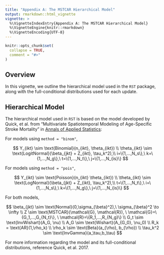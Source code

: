 ```yaml
---
title: "Appendix A: The MSTCAR Hierarchical Model"
output: rmarkdown::html_vignette
vignette: >
  %\VignetteIndexEntry{Appendix A: The MSTCAR Hierarchical Model}
  %\VignetteEngine{knitr::rmarkdown}
  %\VignetteEncoding{UTF-8}
---
```


```r
knitr::opts_chunk$set(
  collapse = TRUE,
  comment = "#>"
)
```

## Overview

In this vignette, we outline the hierarchical model used in the `RST` package, along with the full-conditional distributions used for each update.

## Hierarchical Model

The hierarchical model used in `RST` is based on the model developed by Quick, et al. from "Multivariate Spatiotemporal Modeling of Age-Specific Stroke Mortality" in [Annals of Applied Statistics](https://doi.org/10.1214/17-AOAS1068):

For models using `method = "binom"`,

$$
Y_{ikt} \sim \text{Binomial}(n_{ikt}, \theta_{ikt}) \\
\theta_{ikt} \sim \text{LogitNormal}(\beta_{jkt} + Z_{ikt}, \tau_k^2),\\ 
i=\{1,...,N_s\},\ k=\{1,...,N_g\},\ t=\{1,...,N_t\},\ j=\{1,...,N_{is}\}
$$

For models using `method = "pois"`,

$$
Y_{ikt} \sim \text{Poisson}(n_{ikt} \theta_{ikt}) \\
\theta_{ikt} \sim \text{LogNormal}(\beta_{jkt} + Z_{ikt}, \tau_k^2),\\ 
t=\{1,...,N_t\},\ i=\{1,...,N_s\},\ k=\{1,...,N_g\},\ j=\{1,...,N_{is}\}
$$

For both models,

$$
\beta_{jkt} \sim \text{Normal}(0,\sigma_{\beta}^2),\ \sigma_{\beta}^2 \to \infty \\
Z \sim \text{MSTCAR}(\mathcal{G}, \mathcal{R}), \ \mathcal{G}=\{G_1,...,G_{N_t}\}, \ \mathcal{R}=\{R_1,...,R_{N_g}\} \\
G_t \sim \text{InvWishart}(A_G, \nu) \\
A_G \sim \text{Wishart}(A_{G_0}, \nu_0) \\
R_k = \text{AR}(1,\rho_k) \\
\rho_k \sim \text{Beta}(a_{\rho}, b_{\rho}) \\
\tau_k^2 \sim \text{InvGamma}(a_\tau,b_\tau)
$$

For more information regarding the model and its full-conditional distributions, reference Quick, et al. 2017.
